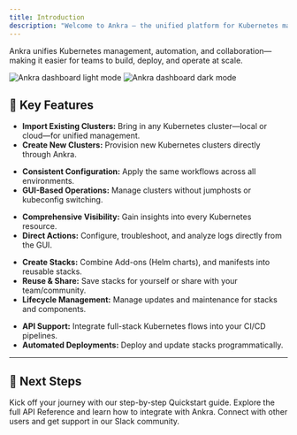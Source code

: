 ```yaml
---
title: Introduction
description: "Welcome to Ankra — the unified platform for Kubernetes management, automation, and collaboration."
---
```


<Note>
Ankra unifies Kubernetes management, automation, and collaboration—making it easier for teams to build, deploy, and operate at scale.
</Note>

<img
  className="block dark:hidden"
  src="/images/hero-light.png"
  alt="Ankra dashboard light mode"
/>
<img
  className="hidden dark:block"
  src="/images/hero-dark.png"
  alt="Ankra dashboard dark mode"
/>

## 🔧 Key Features

<CardGroup cols={2}>
  <Card
    title="Cluster Management"
    icon="server"
  >
    <ul>
      <li><b>Import Existing Clusters:</b> Bring in any Kubernetes cluster—local or cloud—for unified management.</li>
      <li><b>Create New Clusters:</b> Provision new Kubernetes clusters directly through Ankra.</li>
    </ul>
  </Card>
  <Card
    title="Unified Management Interface"
    icon="layer-group"
  >
    <ul>
      <li><b>Consistent Configuration:</b> Apply the same workflows across all environments.</li>
      <li><b>GUI-Based Operations:</b> Manage clusters without jumphosts or kubeconfig switching.</li>
    </ul>
  </Card>
  <Card
    title="Resource Insights & Troubleshooting"
    icon="magnifying-glass-chart"
  >
    <ul>
      <li><b>Comprehensive Visibility:</b> Gain insights into every Kubernetes resource.</li>
      <li><b>Direct Actions:</b> Configure, troubleshoot, and analyze logs directly from the GUI.</li>
    </ul>
  </Card>
  <Card
    title="Stacks Management"
    icon="cubes"
  >
    <ul>
      <li><b>Create Stacks:</b> Combine Add-ons (Helm charts), and manifests into reusable stacks.</li>
      <li><b>Reuse & Share:</b> Save stacks for yourself or share with your team/community.</li>
      <li><b>Lifecycle Management:</b> Manage updates and maintenance for stacks and components.</li>
    </ul>
  </Card>
  <Card
    title="CI/CD Integration"
    icon="code-branch"
  >
    <ul>
      <li><b>API Support:</b> Integrate full-stack Kubernetes flows into your CI/CD pipelines.</li>
      <li><b>Automated Deployments:</b> Deploy and update stacks programmatically.</li>
    </ul>
  </Card>
</CardGroup>

---

## 🚀 Next Steps

<CardGroup cols={3}>
  <Card
    title="Get Started"
    icon="rocket"
    href="quickstart"
  >
    Kick off your journey with our step-by-step Quickstart guide.
  </Card>
  <Card
    title="API Reference"
    icon="book"
    href="api-reference"
  >
    Explore the full API Reference and learn how to integrate with Ankra.
  </Card>
  <Card
    title="Join Our Community"
    icon="users"
    href="https://join.slack.com/t/ankra-community/shared_invite/zt-30r96vykz-BGBKQ_W0F_wQdMeklRuVSg"
  >
    Connect with other users and get support in our Slack community.
  </Card>
</CardGroup>
